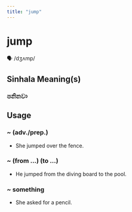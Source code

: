 ```yaml
---
title: "jump"
---
```


# jump

🗣️ /dʒʌmp/

## Sinhala Meaning(s)

### පනිනවා

## Usage

### ~ (adv./prep.)

- She jumped over the fence.


### ~ (from …) (to …)

- He jumped from the diving board to the pool. 


### ~ something

- She asked for a pencil.

